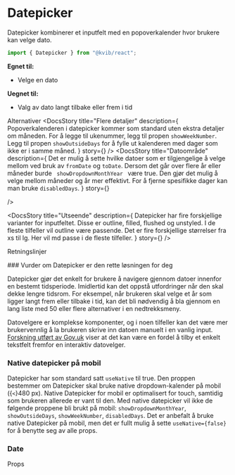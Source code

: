 
<Meta of={DatepickerStories} />

# Datepicker

Datepicker kombinerer et inputfelt med en popoverkalender hvor brukere kan velge dato.

```jsx
import { Datepicker } from "@kvib/react";
```

<DocsContainer>

**Egnet til:**

- Velge en dato

**Uegnet til:**

- Valg av dato langt tilbake eller frem i tid

</DocsContainer>

<DocsHeading>Alternativer</DocsHeading>
<DocsContainer>
  <DocsStory
    title="Flere detaljer"
    description={
      <Text>
        Popoverkalenderen i datepicker kommer som standard uten ekstra detaljer om måneden. For å legge til ukenummer,
        legg til propen <Code>showWeekNumber</Code>. Legg til propen <Code>showOutsideDays</Code> for å fylle ut
        kalenderen med dager som ikke er i samme måned.
      </Text>
    }
    story={<Canvas of={DatepickerStories.DatepickerDetails} />}
  />
  <DocsStory
    title="Datoområde"
    description={
      <Text>
        Det er mulig å sette hvilke datoer som er tilgjengelige å velge mellom ved bruk av <Code>fromDate</Code> og
        <Code>toDate</Code>. Dersom det går over flere år eller måneder burde <Code>
          showDropdownMonthYear
        </Code> være true. Den gjør det mulig å velge mellom måneder og år mer effektivt. For å fjerne spesifikke dager kan man bruke
        <Code>disabledDays</Code>.
      </Text>
    }
    story={<Canvas of={DatepickerStories.DatepickerArea} />}

/>

  <DocsStory
    title="Utseende"
    description={
      <Text>
        Datepicker har fire forskjellige varianter for inputfeltet. Disse er outline, filled, flushed og unstyled. I de
        fleste tilfeller vil outline være passende. Det er fire forskjellige størrelser fra xs til lg. Her vil md passe
        i de fleste tilfeller.
      </Text>
    }
    story={<Canvas of={DatepickerStories.DatepickerAppearance} />}
  />
</DocsContainer>

<DocsHeading>Retningslinjer</DocsHeading>

<DocsContainer>
### Vurder om Datepicker er den rette løsningen for deg

Datepicker gjør det enkelt for brukere å navigere gjennom datoer innenfor en bestemt tidsperiode. Imidlertid kan det oppstå utfordringer når den skal dekke lengre tidsrom. For eksempel, når brukeren skal velge et år som ligger langt frem eller tilbake i tid, kan det bli nødvendig å bla gjennom en lang liste med 50 eller flere alternativer i en nedtrekksmeny.

Datovelgere er komplekse komponenter, og i noen tilfeller kan det være mer brukervennlig å la brukeren skrive inn datoen manuelt i en vanlig input. [Forskning utført av Gov.uk](https://design-system.service.gov.uk/patterns/dates/) viser at det kan være en fordel å tilby et enkelt tekstfelt fremfor en interaktiv datovelger.

### Native datepicker på mobil

Datepicker har som standard satt `useNative` til true. Den proppen bestemmer om Datepicker skal bruke native dropdown-kalender på mobil ({`<`}480 px). Native Datepicker for mobil er optimalisert for touch, samtidig som brukeren allerede er vant til den.
Med native datepicker vil ikke de følgende proppene bli brukt på mobil: `showDropdownMonthYear`, `showOutsideDays`, `showWeekNumber`, `disabledDays`. Det er anbefalt å bruke native Datepicker på mobil, men det er fullt mulig å sette `useNative={false}` for å benytte seg av alle props.

### Date

</DocsContainer>

<DocsHeading>Props</DocsHeading>
<Canvas of={DatepickerStories.Datepicker} />
<Controls of={DatepickerStories.Datepicker} />
